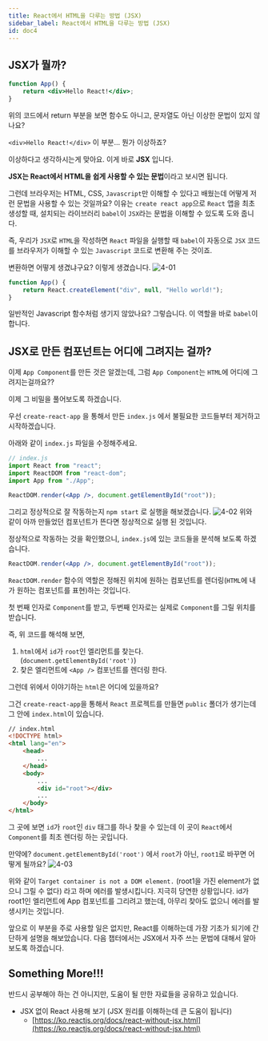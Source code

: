 ```yaml
---
title: React에서 HTML을 다루는 방법 (JSX)
sidebar_label: React에서 HTML을 다루는 방법 (JSX)
id: doc4
---
```


## JSX가 뭘까?

```jsx
function App() {
	return <div>Hello React!</div>;
}
```

위의 코드에서 return 부분을 보면 함수도 아니고, 문자열도 아닌 이상한 문법이 있지 않나요?

`<div>Hello React!</div>` 이 부분... 뭔가 이상하죠?

이상하다고 생각하시는게 맞아요. 이게 바로 **JSX** 입니다.

**JSX는 React에서 HTML을 쉽게 사용할 수 있는 문법**이라고 보시면 됩니다.

그런데 브라우저는 HTML, CSS, `Javascript`만 이해할 수 있다고 배웠는데 어떻게 저런 문법을 사용할 수 있는 것일까요? 이유는 `create react app`으로 `React` 앱을 최초 생성할 때, 설치되는 라이브러리 `babel`이 `JSX`라는 문법을 이해할 수 있도록 도와 줍니다.

즉, 우리가 `JSX`로 `HTML`을 작성하면 `React` 파일을 실행할 때 `babel`이 자동으로 `JSX` 코드를 브라우저가 이해할 수 있는 `Javascript` 코드로 변환해 주는 것이죠.

변환하면 어떻게 생겼냐구요? 이렇게 생겼습니다.
![4-01](./assets/4-01.png)

```jsx
function App() {
	return React.createElement("div", null, "Hello world!");
}
```

일반적인 Javascript 함수처럼 생기지 않았나요? 그렇습니다. 이 역할을 바로 `babel`이 합니다.

## JSX로 만든 컴포넌트는 어디에 그려지는 걸까?

이제 `App Component`를 만든 것은 알겠는데, 그럼 `App Component`는 `HTML`에 어디에 그려지는걸까요??

이제 그 비밀을 풀어보도록 하겠습니다.

우선 `create-react-app` 을 통해서 만든 `index.js` 에서 불필요한 코드들부터 제거하고 시작하겠습니다.

아래와 같이 `index.js` 파일을 수정해주세요.

```jsx
// index.js
import React from "react";
import ReactDOM from "react-dom";
import App from "./App";

ReactDOM.render(<App />, document.getElementById("root"));
```

그리고 정상적으로 잘 작동하는지 `npm start` 로 실행을 해보겠습니다.
![4-02](./assets/4-02.png)
위와 같이 아까 만들었던 컴포넌트가 뜬다면 정상적으로 실행 된 것입니다.

정상적으로 작동하는 것을 확인했으니, `index.js`에 있는 코드들을 분석해 보도록 하겠습니다.

```jsx
ReactDOM.render(<App />, document.getElementById("root"));
```

`ReactDOM.render` 함수의 역할은 정해진 위치에 원하는 컴포넌트를 렌더링(`HTML`에 내가 원하는 컴포넌트를 표현)하는 것입니다.

첫 번째 인자로 `Component`를 받고, 두번째 인자로는 실제로 `Component`를 그릴 위치를 받습니다.

즉, 위 코드를 해석해 보면,

1. `html`에서 `id`가 `root`인 엘리먼트를 찾는다. (`document.getElementById('root')`)
2. 찾은 엘리먼트에 `<App />` 컴포넌트를 렌더링 한다.

그런데 위에서 이야기하는 `html`은 어디에 있을까요?

그건 `create-react-app`을 통해서 `React` 프로젝트를 만들면 `public` 폴더가 생기는데 그 안에 `index.html`이 있습니다.

```html
// index.html
<!DOCTYPE html>
<html lang="en">
	<head>
		...
	</head>
	<body>
		...
		<div id="root"></div>
		...
	</body>
</html>
```

그 곳에 보면 `id`가 `root`인 `div` 태그를 하나 찾을 수 있는데 이 곳이 `React`에서 `Component`를 최초 렌더링 하는 곳입니다.

만약에? `document.getElementById('root')` 에서 `root`가 아닌, `root1`로 바꾸면 어떻게 될까요?
![4-03](./assets/4-03.png)

위와 같이 `Target container is not a DOM element.` (root1을 가진 element가 없으니 그릴 수 없다) 라고 하며 에러를 발생시킵니다. 지극히 당연한 상황입니다. id가 root1인 엘리먼트에 App 컴포넌트를 그리려고 했는데, 아무리 찾아도 없으니 에러를 발생시키는 것입니다.

앞으로 이 부분을 주로 사용할 일은 없지만, React를 이해하는데 가장 기초가 되기에 간단하게 설명을 해보았습니다. 다음 챕터에서는 JSX에서 자주 쓰는 문법에 대해서 알아 보도록 하겠습니다.

## Something More!!!

반드시 공부해야 하는 건 아니지만, 도움이 될 만한 자료들을 공유하고 있습니다.

- JSX 없이 React 사용해 보기 (JSX 원리를 이해하는데 큰 도움이 됩니다)
  - [https://ko.reactjs.org/docs/react-without-jsx.html](https://ko.reactjs.org/docs/react-without-jsx.html)
